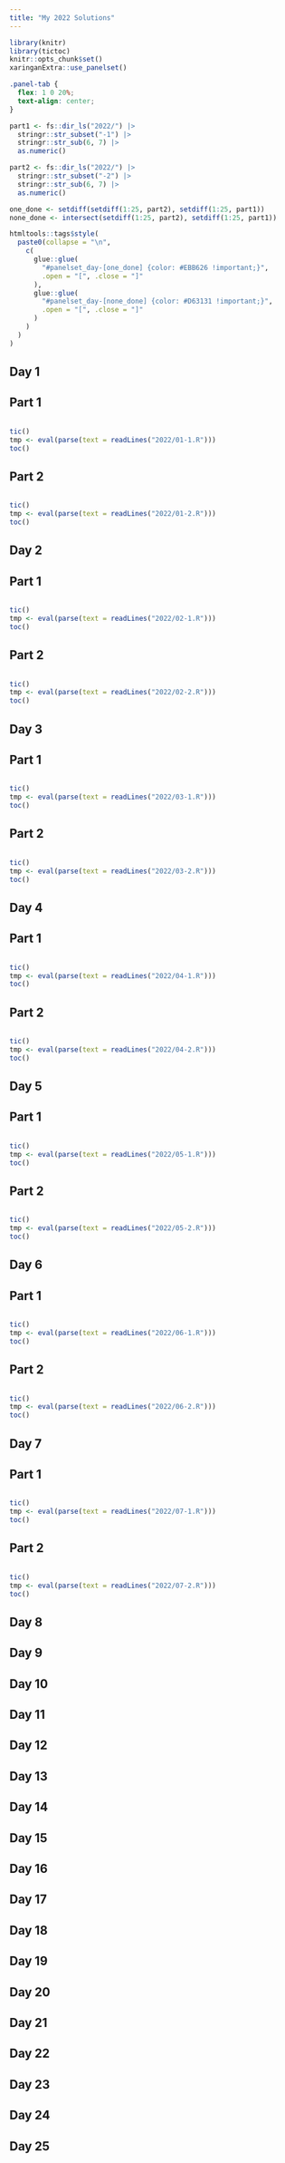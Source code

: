 ```yaml
---
title: "My 2022 Solutions"
---
```


```r
library(knitr)
library(tictoc)
knitr::opts_chunk$set()
xaringanExtra::use_panelset()
```

```css
.panel-tab {
  flex: 1 0 20%;
  text-align: center;
}
```

```r
part1 <- fs::dir_ls("2022/") |>
  stringr::str_subset("-1") |>
  stringr::str_sub(6, 7) |>
  as.numeric()

part2 <- fs::dir_ls("2022/") |>
  stringr::str_subset("-2") |>
  stringr::str_sub(6, 7) |>
  as.numeric()

one_done <- setdiff(setdiff(1:25, part2), setdiff(1:25, part1))
none_done <- intersect(setdiff(1:25, part2), setdiff(1:25, part1))

htmltools::tags$style(
  paste0(collapse = "\n",
    c(
      glue::glue(
        "#panelset_day-[one_done] {color: #EBB626 !important;}",
        .open = "[", .close = "]"
      ),
      glue::glue(
        "#panelset_day-[none_done] {color: #D63131 !important;}",
        .open = "[", .close = "]"
      )
    )
  )
)
```

::::: {.panelset}

::: {.panel}

# Day 1 {.panel-name}

## Part 1

```r
```

```r
tic()
tmp <- eval(parse(text = readLines("2022/01-1.R")))
toc()
```

## Part 2

```r
```

```r
tic()
tmp <- eval(parse(text = readLines("2022/01-2.R")))
toc()
```

:::

::: {.panel}

# Day 2 {.panel-name}

## Part 1

```r
```

```r
tic()
tmp <- eval(parse(text = readLines("2022/02-1.R")))
toc()
```

## Part 2

```r
```

```r
tic()
tmp <- eval(parse(text = readLines("2022/02-2.R")))
toc()
```

:::

::: {.panel}

# Day 3 {.panel-name}

## Part 1

```r
```

```r
tic()
tmp <- eval(parse(text = readLines("2022/03-1.R")))
toc()
```

## Part 2

```r
```

```r
tic()
tmp <- eval(parse(text = readLines("2022/03-2.R")))
toc()
```

:::

::: {.panel}

# Day 4 {.panel-name}

## Part 1

```r
```

```r
tic()
tmp <- eval(parse(text = readLines("2022/04-1.R")))
toc()
```

## Part 2

```r
```

```r
tic()
tmp <- eval(parse(text = readLines("2022/04-2.R")))
toc()
```

:::

::: {.panel}

# Day 5 {.panel-name}

## Part 1

```r
```

```r
tic()
tmp <- eval(parse(text = readLines("2022/05-1.R")))
toc()
```

## Part 2

```r
```

```r
tic()
tmp <- eval(parse(text = readLines("2022/05-2.R")))
toc()
```

:::

::: {.panel}

# Day 6 {.panel-name}

## Part 1

```r
```

```r
tic()
tmp <- eval(parse(text = readLines("2022/06-1.R")))
toc()
```

## Part 2

```r
```

```r
tic()
tmp <- eval(parse(text = readLines("2022/06-2.R")))
toc()
```

:::

::: {.panel}

# Day 7 {.panel-name}

## Part 1

```r
```

```r
tic()
tmp <- eval(parse(text = readLines("2022/07-1.R")))
toc()
```

## Part 2

```r
```

```r
tic()
tmp <- eval(parse(text = readLines("2022/07-2.R")))
toc()
```

:::

::: {.panel}

# Day 8 {.panel-name}

:::

::: {.panel}

# Day 9 {.panel-name}

:::

::: {.panel}

# Day 10 {.panel-name}

:::

::: {.panel}

# Day 11 {.panel-name}

:::

::: {.panel}

# Day 12 {.panel-name}

:::

::: {.panel}

# Day 13 {.panel-name}

:::

::: {.panel}

# Day 14 {.panel-name}

:::

::: {.panel}

# Day 15 {.panel-name}

:::

::: {.panel}

# Day 16 {.panel-name}

:::

::: {.panel}

# Day 17 {.panel-name}

:::

::: {.panel}

# Day 18 {.panel-name}

:::

::: {.panel}

# Day 19 {.panel-name}

:::

::: {.panel}

# Day 20 {.panel-name}

:::

::: {.panel}

# Day 21 {.panel-name}

:::

::: {.panel}

# Day 22 {.panel-name}

:::

::: {.panel}

# Day 23 {.panel-name}

:::

::: {.panel}

# Day 24 {.panel-name}

:::

::: {.panel}

# Day 25 {.panel-name}

:::

:::::
